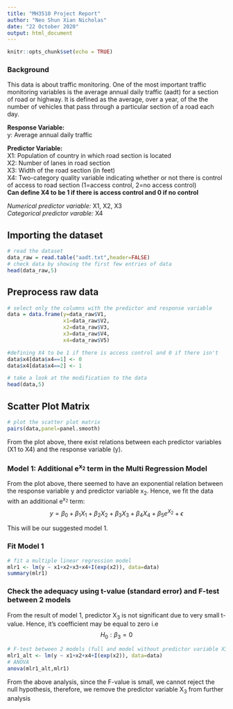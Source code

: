 ```yaml
---
title: "MH3510 Project Report"
author: "Neo Shun Xian Nicholas"
date: "22 October 2020"
output: html_document
---
```


```r
knitr::opts_chunk$set(echo = TRUE)
```

### Background
This data is about traffic monitoring. One of the most important traffic monitoring variables is the average annual daily traffic (aadt) for a section of road or highway. It is defined as the average, over a year, of the the number of vehicles that pass through a particular section of a road each day.  
  
  
**Response Variable:**   
y: Average annual daily traffic 
  
**Predictor Variable:**  
X1: Population of country in which road section is located  
X2: Number of lanes in road section   
X3: Width of the road section (in feet)  
X4: Two-category quality variable indicating whether or not there is control of access to road section (1=access control, 2=no access control)  
**Can define X4 to be 1 if there is access control and 0 if no control**  
  
*Numerical predictor variable:* X1, X2, X3    
*Categorical predictor varable:* X4  

## Importing the dataset
```r
# read the dataset
data_raw = read.table("aadt.txt",header=FALSE)
# check data by showing the first few entries of data
head(data_raw,5)
```

## Preprocess raw data
```r
# select only the columns with the predictor and response variable
data = data.frame(y=data_raw$V1,
                  x1=data_raw$V2,
                  x2=data_raw$V3,
                  x3=data_raw$V4,
                  x4=data_raw$V5)

#defining X4 to be 1 if there is access control and 0 if there isn't
data$x4[data$x4==1] <- 0
data$x4[data$x4==2] <- 1

# take a look at the modification to the data
head(data,5)
```

## Scatter Plot Matrix
```r
# plot the scatter plot matrix
pairs(data,panel=panel.smooth)
```
  
From the plot above, there exist relations between each predictor variables (X1 to X4) and the response variable (y). 

### Model 1: Additional e^x~2~^ term in the Multi Regression Model
From the plot above, there seemed to have an exponential relation between the response variable y and predictor variable x~2~. Hence, we fit the data with an additional e^x~2~^ term: $$y=\beta_{0}+\beta_{1}X_{1}+\beta_{2}X_{2}+\beta_{3}X_{3}+\beta_{4}X_{4}+\beta_{5}e^{X_{2}}+\epsilon$$

This will be our suggested model 1.

### Fit Model 1
```r
# fit a multiple linear regression model
mlr1 <- lm(y ~ x1+x2+x3+x4+I(exp(x2)), data=data)
summary(mlr1)
```

### Check the adequacy using t-value (standard error) and F-test between 2 models
From the result of model 1, predictor X~3~ is not significant due to very small t-value. Hence, it's coefficient may be equal to zero i.e $$H_{0}: \beta_{3} = 0$$

```r
# F-test between 2 models (full and model without predictor variable X3)
mlr1_alt <- lm(y ~ x1+x2+x4+I(exp(x2)), data=data)
# ANOVA
anova(mlr1_alt,mlr1)
```
From the above analysis, since the F-value is small, we cannot reject the null hypothesis, therefore, we remove the predictor variable X~3~ from further analysis

